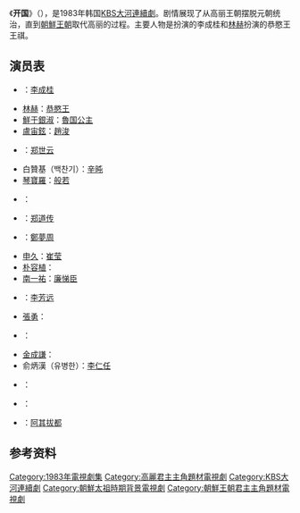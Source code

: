 {{noteTA
|1=鮮于
}}
{{Infobox Television
| show_name         = 开国
| original_name      = {{lang|ko|개국}}
| image                = [[File:The_Foundation_kbs.jpg|250px]]
| caption              = 
| genre                =
| format               = 
| creator              = 
| developer            = 
| based_on             = {{based on|開國|李台元}}
| writer               = [[李恩成|李恩成]]
| director             = {{lk|張亨一|장형일}}
| creative_director    = 
| presenter            = 
| starring             = {{ubl|{{lk|林東真|임동진}}|[[林赫|林赫]]|[[鮮于銀淑|鮮于銀淑]]|[[琴寶羅|琴寶羅]]|{{lk|宋在浩|송재호}}|[[申久|申久]]|{{lk|金興基|김흥기}}}}
| slogan               =  
| judges               = 
| voices               = 
| narrated             = 
| theme_music_composer = 
| opentheme            = 
| endtheme             = 
| composer             = 
| country              = {{KOR}}
| language             = [[韩语|韩语]]
| num_seasons          = <!-- or num_series -->
| num_episodes         = 
| list_episodes        = 
| executive_producer   = 
| producer             = 
| supervising_producer = 
| editor               = 
| location             = 
| cinematography       = 
| camera               = 
| runtime              = 
| company              = 
| distributor          = 
| channel              = [[KBS|KBS]]
| picture_format       = 
| audio_format         = 
| first_run            = {{KOR}}
| first_aired          = {{start date|1983|1|2}}
| last_aired           = {{end date|1983|12|18}}
| status               = 
| preceded_by          = 
| followed_by          = 
| related              = 
| website              =  
| production_website   = 
}}
《'''开国'''》（{{lang-ko|'''개국'''}}），是1983年韩国[[KBS大河連續劇|KBS大河連續劇]]。剧情展现了从高丽王朝摆脱元朝统治，直到[[朝鮮王朝|朝鮮王朝]]取代高丽的过程。主要人物是{{lk|林東真|임동진}}扮演的李成桂和[[林赫|林赫]]扮演的恭愍王王祺。

== 演员表 ==
* {{lk|林東真|임동진}}：[[李成桂|李成桂]]
* [[林赫|林赫]]：[[恭愍王|恭愍王]]
* [[鮮于銀淑|鮮于銀淑]]：[[仁德王后|魯国公主]]
* [[盧宙鉉|盧宙鉉]]：[[趙浚|趙浚]]
* {{lk|金鍾潔|김종결}}：[[郑世云|郑世云]]
* 白贊基（백찬기）：[[辛旽|辛旽]]
* [[琴寶羅|琴寶羅]]：[[般若_(高麗)|般若]]
* {{lk|安炳京|안병경}}：{{lk|林堅味|임견미}}
* {{lk|金興基|김흥기}}：[[郑道传|郑道传]]
* {{lk|宋在浩|송재호}}：[[鄭夢周|鄭夢周]]
* [[申久|申久]]：[[崔莹|崔莹]]
* [[朴容植|朴容植]]：{{lk|慶復興|경복흥}}
* [[南一祐|南一祐]]：[[廉悌臣|廉悌臣]]
* {{lk|林爀柱|임혁주}}：[[朝鲜太宗|李芳远]]
* [[張勇_(演員)|張勇]]：{{lk|趙仁沃|조인옥}}
* {{lk|李信宰|이신재}}：{{lk|尹紹宗|윤소종}}
* [[金成謙|金成謙]]：{{lk|李芳实|이방실}}
* 俞炳漢（유병한）：[[李仁任|李仁任]]
* {{lk|宣东赫|선동혁}}：{{lk|睦忠|목충}} 
* {{lk|朴七用|박칠용}}：{{lk|趙胖|조반 (여말선초)}}
* {{lk|白駿基|백준기}}：[[阿其拔都|阿其拔都]] 

== 参考资料 ==
{{reflist}}

{{電視節目的變遷
|電視台=[[韓國放送公社|KBS]] [[KBS第1頻道|1TV]]
|播放檔次=[[KBS大河連續劇|大河劇]]
|節目名稱=开国<br />（1983年1月2日 - 1983年12月18日）
|上一節目=[[风云_(电视剧)|风云]]<br />（1982年1月10日 - 12月26日）
|下一節目=[[獨立門_(KBS電視劇)|獨立門]]<br />（1984年1月1日 ~ 1984年12月30日）
}}

{{KBS大河連續劇}}
{{南韓古裝/年代電視劇}}

{{DEFAULTSORT:Gaegug}}
[[Category:1983年電視劇集|Category:1983年電視劇集]]
[[Category:高麗君主主角題材電視劇|Category:高麗君主主角題材電視劇]]
[[Category:KBS大河連續劇|Category:KBS大河連續劇]]
[[Category:朝鮮太祖時期背景電視劇|Category:朝鮮太祖時期背景電視劇]]
[[Category:朝鮮王朝君主主角題材電視劇|Category:朝鮮王朝君主主角題材電視劇]]